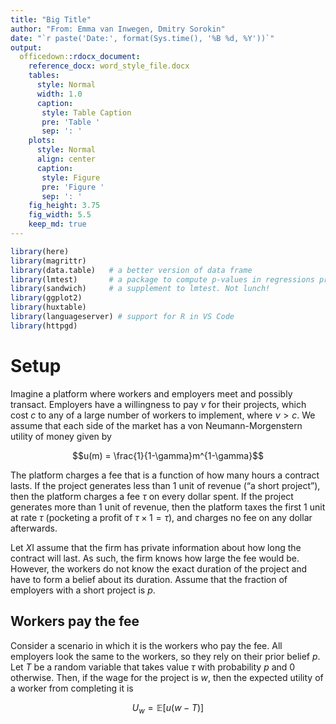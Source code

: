 ```yaml
---
title: "Big Title"
author: "From: Emma van Inwegen, Dmitry Sorokin"
date: "`r paste('Date:', format(Sys.time(), '%B %d, %Y'))`"
output:
  officedown::rdocx_document:
    reference_docx: word_style_file.docx
    tables:
      style: Normal
      width: 1.0
      caption:
       style: Table Caption
       pre: 'Table '
       sep: ': '
    plots:
      style: Normal
      align: center
      caption:
       style: Figure
       pre: 'Figure '
       sep: ': '
    fig_height: 3.75
    fig_width: 5.5
    keep_md: true
---
```


```r
library(here)
library(magrittr)
library(data.table)   # a better version of data frame
library(lmtest)       # a package to compute p-values in regressions properly
library(sandwich)     # a supplement to lmtest. Not lunch!
library(ggplot2)
library(huxtable)
library(languageserver) # support for R in VS Code
library(httpgd)
```


# Setup

Imagine a platform where workers and employers meet and possibly transact. Employers have a willingness to pay $\nu$ for their projects, which cost $c$ to any of a large number of workers to implement, where $\nu > c$. We assume that each side of the market has a von Neumann-Morgenstern utility of money given by

$$u(m) = \frac{1}{1-\gamma}m^{1-\gamma}$$

The platform charges a fee that is a function of how many hours a contract lasts. If the project generates less than 1 unit of revenue ("a short project"), then the platform charges a fee $\tau$ on every dollar spent. If the project generates more than 1 unit of revenue, then the platform taxes the first 1 unit at rate $\tau$ (pocketing a profit of $\tau \times 1 = \tau$), and charges no fee on any dollar afterwards.

Let $X$I assume that the firm has private information about how long the contract will last. As such, the firm knows how large the fee would be. However, the workers do not know the exact duration of the project and have to form a belief about its duration. Assume that the fraction of employers with a short project is $p$.

## Workers pay the fee

Consider a scenario in which it is the workers who pay the fee. All employers look the same to the workers, so they rely on their prior belief $p$. Let $T$ be a random variable that takes value $\tau$ with probability $p$ and 0 otherwise. Then, if the wage for the project is $w$, then the expected utility of a worker from completing it is

$$U_w = \mathbb{E}[u(w - T)]$$













